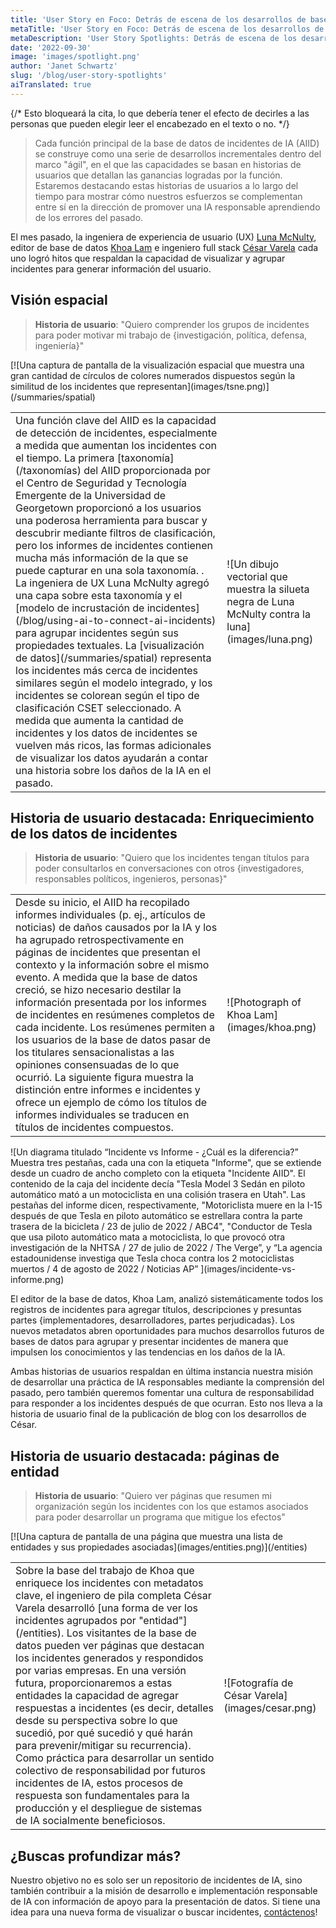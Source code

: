```yaml
---
title: 'User Story en Foco: Detrás de escena de los desarrollos de bases de datos'
metaTitle: 'User Story en Foco: Detrás de escena de los desarrollos de bases de datos'
metaDescription: 'User Story Spotlights: Detrás de escena de los desarrollos de bases de datos'
date: '2022-09-30'
image: 'images/spotlight.png'
author: 'Janet Schwartz'
slug: '/blog/user-story-spotlights'
aiTranslated: true
---
```


{/* Esto bloqueará la cita, lo que debería tener el efecto de decirles a las personas que pueden elegir leer el encabezado en el texto o no. */}

> Cada función principal de la base de datos de incidentes de IA (AIID) se construye como una serie de desarrollos incrementales dentro del marco "ágil", en el que las capacidades se basan en historias de usuarios que detallan las ganancias logradas por la función. Estaremos destacando estas historias de usuarios a lo largo del tiempo para mostrar cómo nuestros esfuerzos se complementan entre sí en la dirección de promover una IA responsable aprendiendo de los errores del pasado.

El mes pasado, la ingeniera de experiencia de usuario (UX) [Luna McNulty](https://lmcnulty.me), editor de base de datos [Khoa Lam](http://linkedin.com/in/khoalklam) e ingeniero full stack [César Varela](https://cesarvarela.com) cada uno logró hitos que respaldan la capacidad de visualizar y agrupar incidentes para generar información del usuario.


## Visión espacial

> **Historia de usuario**: "Quiero comprender los grupos de incidentes para poder motivar mi trabajo de \{investigación, política, defensa, ingeniería\}"

<div>[![Una captura de pantalla de la visualización espacial que muestra una gran cantidad de círculos de colores numerados dispuestos según la similitud de los incidentes que representan](images/tsne.png)](/summaries/spatial)</div>

<table>
  <tbody>
    <tr>
      <td className="align-top">Una función clave del AIID es la capacidad de detección de incidentes, especialmente a medida que aumentan los incidentes con el tiempo. La primera [taxonomía](/taxonomías) del AIID proporcionada por el Centro de Seguridad y Tecnología Emergente de la Universidad de Georgetown proporcionó a los usuarios una poderosa herramienta para buscar y descubrir mediante filtros de clasificación, pero los informes de incidentes contienen mucha más información de la que se puede capturar en una sola taxonomía. . La ingeniera de UX Luna McNulty agregó una capa sobre esta taxonomía y el [modelo de incrustación de incidentes](/blog/using-ai-to-connect-ai-incidents) para agrupar incidentes según sus propiedades textuales. La [visualización de datos](/summaries/spatial) representa los incidentes más cerca de incidentes similares según el modelo integrado, y los incidentes se colorean según el tipo de clasificación CSET seleccionado. A medida que aumenta la cantidad de incidentes y los datos de incidentes se vuelven más ricos, las formas adicionales de visualizar los datos ayudarán a contar una historia sobre los daños de la IA en el pasado.</td>
      <td><div className="w-[200px] rounded-full overflow-hidden">![Un dibujo vectorial que muestra la silueta negra de Luna McNulty contra la luna](images/luna.png)</div></td>
    </tr>
  </tbody>
</table>


## Historia de usuario destacada: Enriquecimiento de los datos de incidentes

> **Historia de usuario**: "Quiero que los incidentes tengan títulos para poder consultarlos en conversaciones con otros \{investigadores, responsables políticos, ingenieros, personas\}"


<table>
  <tbody>
    <tr>
      <td className="align-top">Desde su inicio, el AIID ha recopilado informes individuales (p. ej., artículos de noticias) de daños causados ​​por la IA y los ha agrupado retrospectivamente en páginas de incidentes que presentan el contexto y la información sobre el mismo evento. A medida que la base de datos creció, se hizo necesario destilar la información presentada por los informes de incidentes en resúmenes completos de cada incidente. Los resúmenes permiten a los usuarios de la base de datos pasar de los titulares sensacionalistas a las opiniones consensuadas de lo que ocurrió. La siguiente figura muestra la distinción entre informes e incidentes y ofrece un ejemplo de cómo los títulos de informes individuales se traducen en títulos de incidentes compuestos.</td>
      <td><div className="w-[200px]">![Photograph of Khoa Lam](images/khoa.png)</div></td>
    </tr>
  </tbody>
</table>

<div>![Un diagrama titulado “Incidente vs Informe - ¿Cuál es la diferencia?” Muestra tres pestañas, cada una con la etiqueta "Informe", que se extiende desde un cuadro de ancho completo con la etiqueta "Incidente AIID". El contenido de la caja del incidente decía "Tesla Model 3 Sedán en piloto automático mató a un motociclista en una colisión trasera en Utah". Las pestañas del informe dicen, respectivamente, "Motoriclista muere en la I-15 después de que Tesla en piloto automático se estrellara contra la parte trasera de la bicicleta / 23 de julio de 2022 / ABC4", "Conductor de Tesla que usa piloto automático mata a motociclista, lo que provocó otra investigación de la NHTSA / 27 de julio de 2022 / The Verge”, y “La agencia estadounidense investiga que Tesla choca contra los 2 motociclistas muertos / 4 de agosto de 2022 / Noticias AP”
](images/incidente-vs-informe.png)</div>

El editor de la base de datos, Khoa Lam, analizó sistemáticamente todos los registros de incidentes para agregar títulos, descripciones y presuntas partes \{implementadores, desarrolladores, partes perjudicadas\}. Los nuevos metadatos abren oportunidades para muchos desarrollos futuros de bases de datos para agrupar y presentar incidentes de manera que impulsen los conocimientos y las tendencias en los daños de la IA.

Ambas historias de usuarios respaldan en última instancia nuestra misión de desarrollar una práctica de IA responsables mediante la comprensión del pasado, pero también queremos fomentar una cultura de responsabilidad para responder a los incidentes después de que ocurran. Esto nos lleva a la historia de usuario final de la publicación de blog con los desarrollos de César.


## Historia de usuario destacada: páginas de entidad

> **Historia de usuario**: "Quiero ver páginas que resumen mi organización según los incidentes con los que estamos asociados para poder desarrollar un programa que mitigue los efectos"

<div>[![Una captura de pantalla de una página que muestra una lista de entidades y sus propiedades asociadas](images/entities.png)](/entities)</div>

<table>
  <tbody>
    <tr>
      <td className="align-top">Sobre la base del trabajo de Khoa que enriquece los incidentes con metadatos clave, el ingeniero de pila completa César Varela desarrolló [una forma de ver los incidentes agrupados por "entidad"](/entities). Los visitantes de la base de datos pueden ver páginas que destacan los incidentes generados y respondidos por varias empresas. En una versión futura, proporcionaremos a estas entidades la capacidad de agregar respuestas a incidentes (es decir, detalles desde su perspectiva sobre lo que sucedió, por qué sucedió y qué harán para prevenir/mitigar su recurrencia). Como práctica para desarrollar un sentido colectivo de responsabilidad por futuros incidentes de IA, estos procesos de respuesta son fundamentales para la producción y el despliegue de sistemas de IA socialmente beneficiosos.</td>
      <td><div className="w-[200px]">![Fotografía de César Varela](images/cesar.png)</div></td>
    </tr>
  </tbody>
</table>


## ¿Buscas profundizar más?

Nuestro objetivo no es solo ser un repositorio de incidentes de IA, sino también contribuir a la misión de desarrollo e implementación responsable de IA con información de apoyo para la presentación de datos. Si tiene una idea para una nueva forma de visualizar o buscar incidentes, [contáctenos](/contact)!